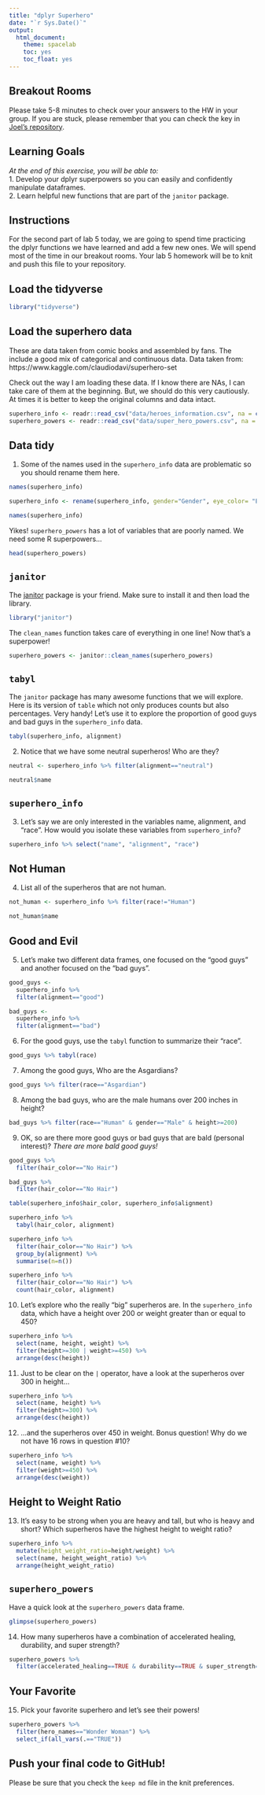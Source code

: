 ```yaml
---
title: "dplyr Superhero"
date: "`r Sys.Date()`"
output:
  html_document:
    theme: spacelab
    toc: yes
    toc_float: yes
---
```


## Breakout Rooms  
Please take 5-8 minutes to check over your answers to the HW in your group. If you are stuck, please remember that you can check the key in [Joel's repository](https://github.com/jmledford3115/BIS15LW2021_jledford).  

## Learning Goals  
*At the end of this exercise, you will be able to:*    
1. Develop your dplyr superpowers so you can easily and confidently manipulate dataframes.  
2. Learn helpful new functions that are part of the `janitor` package.  

## Instructions
For the second part of lab 5 today, we are going to spend time practicing the dplyr functions we have learned and add a few new ones. We will spend most of the time in our breakout rooms. Your lab 5 homework will be to knit and push this file to your repository.  

## Load the tidyverse
```r
library("tidyverse")
```

## Load the superhero data
These are data taken from comic books and assembled by fans. The include a good mix of categorical and continuous data.  Data taken from: https://www.kaggle.com/claudiodavi/superhero-set  

Check out the way I am loading these data. If I know there are NAs, I can take care of them at the beginning. But, we should do this very cautiously. At times it is better to keep the original columns and data intact.  
```r
superhero_info <- readr::read_csv("data/heroes_information.csv", na = c("", "-99", "-"))
superhero_powers <- readr::read_csv("data/super_hero_powers.csv", na = c("", "-99", "-"))
```

## Data tidy
1. Some of the names used in the `superhero_info` data are problematic so you should rename them here.  
```r
names(superhero_info)
```

```r
superhero_info <- rename(superhero_info, gender="Gender", eye_color= "Eye color", race="Race", hair_color="Hair color", height="Height", publisher="Publisher", skin_color="Skin color", alignment="Alignment", weight="Weight" )
```

```r
names(superhero_info)
```

Yikes! `superhero_powers` has a lot of variables that are poorly named. We need some R superpowers...
```r
head(superhero_powers)
```

## `janitor`
The [janitor](https://garthtarr.github.io/meatR/janitor.html) package is your friend. Make sure to install it and then load the library.  
```r
library("janitor")
```

The `clean_names` function takes care of everything in one line! Now that's a superpower!
```r
superhero_powers <- janitor::clean_names(superhero_powers)
```

## `tabyl`
The `janitor` package has many awesome functions that we will explore. Here is its version of `table` which not only produces counts but also percentages. Very handy! Let's use it to explore the proportion of good guys and bad guys in the `superhero_info` data.  

```r
tabyl(superhero_info, alignment)
```

2. Notice that we have some neutral superheros! Who are they?
```r
neutral <- superhero_info %>% filter(alignment=="neutral")
```

```r
neutral$name
```

## `superhero_info`
3. Let's say we are only interested in the variables name, alignment, and "race". How would you isolate these variables from `superhero_info`?
```r
superhero_info %>% select("name", "alignment", "race")
```

## Not Human
4. List all of the superheros that are not human.
```r
not_human <- superhero_info %>% filter(race!="Human")
```

```r
not_human$name
```

## Good and Evil
5. Let's make two different data frames, one focused on the "good guys" and another focused on the "bad guys".
```r
good_guys <- 
  superhero_info %>% 
  filter(alignment=="good")
```

```r
bad_guys <- 
  superhero_info %>% 
  filter(alignment=="bad")
```

6. For the good guys, use the `tabyl` function to summarize their "race".
```r
good_guys %>% tabyl(race)
```

7. Among the good guys, Who are the Asgardians?
```r
good_guys %>% filter(race=="Asgardian")
```

8. Among the bad guys, who are the male humans over 200 inches in height?
```r
bad_guys %>% filter(race=="Human" & gender=="Male" & height>=200)
```

9. OK, so are there more good guys or bad guys that are bald (personal interest)?
_There are more bald good guys!_  

```r
good_guys %>% 
  filter(hair_color=="No Hair")
```

```r
bad_guys %>% 
  filter(hair_color=="No Hair")
```

```r
table(superhero_info$hair_color, superhero_info$alignment)
```

```r
superhero_info %>% 
  tabyl(hair_color, alignment)
```

```r
superhero_info %>% 
  filter(hair_color=="No Hair") %>% 
  group_by(alignment) %>% 
  summarise(n=n())
```

```r
superhero_info %>% 
  filter(hair_color=="No Hair") %>% 
  count(hair_color, alignment)
```

10. Let's explore who the really "big" superheros are. In the `superhero_info` data, which have a height over 200 or weight greater than or equal to 450?
```r
superhero_info %>% 
  select(name, height, weight) %>% 
  filter(height>=300 | weight>=450) %>% 
  arrange(desc(height))
```

11. Just to be clear on the `|` operator,  have a look at the superheros over 300 in height...
```r
superhero_info %>% 
  select(name, height) %>% 
  filter(height>=300) %>% 
  arrange(desc(height))
```

12. ...and the superheros over 450 in weight. Bonus question! Why do we not have 16 rows in question #10?
```r
superhero_info %>% 
  select(name, weight) %>% 
  filter(weight>=450) %>% 
  arrange(desc(weight))
```

## Height to Weight Ratio
13. It's easy to be strong when you are heavy and tall, but who is heavy and short? Which superheros have the highest height to weight ratio?
```r
superhero_info %>% 
  mutate(height_weight_ratio=height/weight) %>% 
  select(name, height_weight_ratio) %>% 
  arrange(height_weight_ratio)
```

## `superhero_powers`
Have a quick look at the `superhero_powers` data frame.  
```r
glimpse(superhero_powers)
```

14. How many superheros have a combination of accelerated healing, durability, and super strength?
```r
superhero_powers %>% 
  filter(accelerated_healing==TRUE & durability==TRUE & super_strength==TRUE)
```

## Your Favorite
15. Pick your favorite superhero and let's see their powers!
```r
superhero_powers %>% 
  filter(hero_names=="Wonder Woman") %>% 
  select_if(all_vars(.=="TRUE"))
```

## Push your final code to GitHub!
Please be sure that you check the `keep md` file in the knit preferences.  